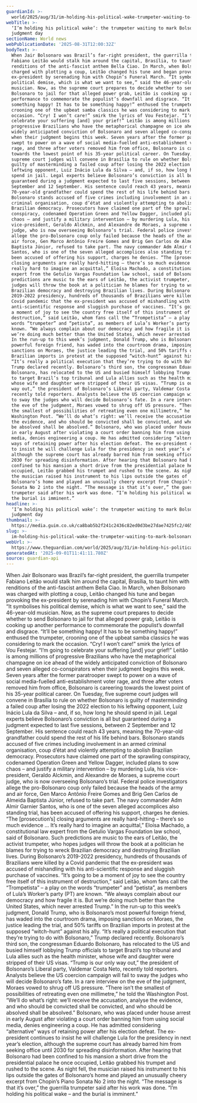```yaml
---
guardianId: >-
  world/2025/aug/31/im-holding-his-political-wake-trumpeter-waiting-to-mark-jair-bolsonaro-judgment-day
webTitle: >-
  ‘I’m holding his political wake’: the trumpeter waiting to mark Bolsonaro’s
  judgment day
sectionName: World news
webPublicationDate: '2025-08-31T12:00:32Z'
bodyText: >-
  When Jair Bolsonaro was Brazil’s far-right president, the guerrilla trumpeter
  Fabiano Leitão would stalk him around the capital, Brasília, to taunt him with
  renditions of the anti-fascist anthem Bella Ciao. In March, when Bolsonaro was
  charged with plotting a coup, Leitão changed his tune and began provoking the
  ex-president by serenading him with Chopin’s Funeral March. “It symbolises his
  political demise, which is what we want to see,” said the 46-year-old
  musician. Now, as the supreme court prepares to decide whether to send
  Bolsonaro to jail for that alleged power grab, Leitão is cooking up another
  performance to commemorate the populist’s downfall and disgrace. “It’ll be
  something happy! It has to be something happy!” enthused the trumpeter,
  crooning one of the upbeat samba classics he was considering to mark the
  occasion. “Cry! I won’t care!” smirk the lyrics of Vou Festejar. “I’m going to
  celebrate your suffering [and] your grief!” Leitão is among millions of
  progressive Brazilians who have the metaphorical champagne on ice ahead of the
  widely anticipated conviction of Bolsonaro and seven alleged co-conspirators
  when their judgment begins this week. Seven years after the former paratrooper
  swept to power on a wave of social media-fuelled anti-establishment voter
  rage, and three after voters removed him from office, Bolsonaro is careering
  towards the lowest point of his 35-year political career. On Tuesday, five
  supreme court judges will convene in Brasília to rule on whether Bolsonaro is
  guilty of masterminding a failed coup after losing the 2022 election to his
  leftwing opponent, Luiz Inácio Lula da Silva – and, if so, how long he should
  spend in jail. Legal experts believe Bolsonaro’s conviction is all but
  guaranteed during a judgment expected to last five sessions, between 2
  September and 12 September. His sentence could reach 43 years, meaning the
  70-year-old grandfather could spend the rest of his life behind bars.
  Bolsonaro stands accused of five crimes including involvement in an armed
  criminal organisation, coup d’état and violently attempting to abolish
  Brazilian democracy. Prosecutors have claimed one part of the sprawling
  conspiracy, codenamed Operation Green and Yellow Dagger, included plans to sow
  chaos – and justify a military intervention – by murdering Lula, his
  vice-president, Geraldo Alckmin, and Alexandre de Moraes, a supreme court
  judge, who is now overseeing Bolsonaro’s trial. Federal police investigators
  allege the pro-Bolsonaro coup only failed because the heads of the army and
  air force, Gen Marco Antônio Freire Gomes and Brig Gen Carlos de Almeida
  Baptista Júnior, refused to take part. The navy commander Adm Almir Garnier
  Santos, who is one of the seven alleged accomplices also standing trial, has
  been accused of offering his support, charges he denies. “The [prosecution’s]
  closing arguments are really hard-hitting – there’s so much evidence … It’s
  really hard to imagine an acquittal,” Eloísa Machado, a constitutional law
  expert from the Getulio Vargas Foundation law school, said of Bolsonaro. Such
  predictions are music to the ears of Leitão, the activist trumpeter, who hopes
  judges will throw the book at a politician he blames for trying to wreck
  Brazilian democracy and destroying Brazilian lives. During Bolsonaro’s
  2019-2022 presidency, hundreds of thousands of Brazilians were killed by a
  Covid pandemic that the ex-president was accused of mishandling with his
  anti-scientific response and sluggish purchase of vaccines. “It’s going to be
  a moment of joy to see the country free itself of this instrument of
  destruction,” said Leitão, whom fans call the “Trompetista” – a play on the
  words “trumpeter” and “petista”, as members of Lula’s Worker’s party (PT) are
  known. “We always complain about our democracy and how fragile it is. But
  we’re doing much better than the United States, which never arrested Trump.”
  In the run-up to this week’s judgment, Donald Trump, who is Bolsonaro’s most
  powerful foreign friend, has waded into the courtroom drama, imposing
  sanctions on Moraes, the justice leading the trial, and 50% tariffs on
  Brazilian imports in protest at the supposed “witch-hunt” against his ally.
  “It’s really a political execution that they’re trying to do with Bolsonaro,”
  Trump declared recently. Bolsonaro’s third son, the congressman Eduardo
  Bolsonaro, has relocated to the US and busied himself lobbying Trump officials
  to target Brazil’s top tribunal and Lula allies such as the health minister,
  whose wife and daughter were stripped of their US visas. “Trump is our only
  way out,” the president of Bolsonaro’s Liberal party, Valdemar Costa Neto,
  recently told reporters. Analysts believe the US coercion campaign will fail
  to sway the judges who will decide Bolsonaro’s fate. In a rare interview on
  the eve of the judgment, Moraes vowed to shrug off US pressure. “There isn’t
  the smallest of possibilities of retreating even one millimetre,” he told the
  Washington Post. “We’ll do what’s right: we’ll receive the accusation, analyse
  the evidence, and who should be convicted shall be convicted, and who should
  be absolved shall be absolved.” Bolsonaro, who was placed under house arrest
  in early August after violating a court order banning him from using social
  media, denies engineering a coup. He has admitted considering “alternative”
  ways of retaining power after his election defeat. The ex-president continues
  to insist he will challenge Lula for the presidency in next year’s election,
  although the supreme court has already barred him from seeking office until
  2030 for spreading disinformation. After hearing that Bolsonaro had been
  confined to his mansion a short drive from the presidential palace he once
  occupied, Leitão grabbed his trumpet and rushed to the scene. As night fell,
  the musician raised his instrument to his lips outside the gates of
  Bolsonaro’s home and played an unusually cheery excerpt from Chopin’s Piano
  Sonata No 2 into the night. “The message is that it’s over,” the guerrilla
  trumpeter said after his work was done. “I’m holding his political wake – and
  the burial is imminent.”
headline: >-
  ‘I’m holding his political wake’: the trumpeter waiting to mark Bolsonaro’s
  judgment day
thumbnail: >-
  https://media.guim.co.uk/ca8bab5b2f241c2436c82ed0d3be27dae7425fc2/465_0_4660_3728/500.jpg
slug: >-
  im-holding-his-political-wake-the-trumpeter-waiting-to-mark-bolsonaros-judgment-day
webUrl: >-
  https://www.theguardian.com/world/2025/aug/31/im-holding-his-political-wake-trumpeter-waiting-to-mark-jair-bolsonaro-judgment-day
generatedAt: '2025-09-01T11:41:11.780Z'
source: guardian-api
---
```

When Jair Bolsonaro was Brazil’s far-right president, the guerrilla trumpeter Fabiano Leitão would stalk him around the capital, Brasília, to taunt him with renditions of the anti-fascist anthem Bella Ciao. In March, when Bolsonaro was charged with plotting a coup, Leitão changed his tune and began provoking the ex-president by serenading him with Chopin’s Funeral March. “It symbolises his political demise, which is what we want to see,” said the 46-year-old musician. Now, as the supreme court prepares to decide whether to send Bolsonaro to jail for that alleged power grab, Leitão is cooking up another performance to commemorate the populist’s downfall and disgrace. “It’ll be something happy! It has to be something happy!” enthused the trumpeter, crooning one of the upbeat samba classics he was considering to mark the occasion. “Cry! I won’t care!” smirk the lyrics of Vou Festejar. “I’m going to celebrate your suffering [and] your grief!” Leitão is among millions of progressive Brazilians who have the metaphorical champagne on ice ahead of the widely anticipated conviction of Bolsonaro and seven alleged co-conspirators when their judgment begins this week. Seven years after the former paratrooper swept to power on a wave of social media-fuelled anti-establishment voter rage, and three after voters removed him from office, Bolsonaro is careering towards the lowest point of his 35-year political career. On Tuesday, five supreme court judges will convene in Brasília to rule on whether Bolsonaro is guilty of masterminding a failed coup after losing the 2022 election to his leftwing opponent, Luiz Inácio Lula da Silva – and, if so, how long he should spend in jail. Legal experts believe Bolsonaro’s conviction is all but guaranteed during a judgment expected to last five sessions, between 2 September and 12 September. His sentence could reach 43 years, meaning the 70-year-old grandfather could spend the rest of his life behind bars. Bolsonaro stands accused of five crimes including involvement in an armed criminal organisation, coup d’état and violently attempting to abolish Brazilian democracy. Prosecutors have claimed one part of the sprawling conspiracy, codenamed Operation Green and Yellow Dagger, included plans to sow chaos – and justify a military intervention – by murdering Lula, his vice-president, Geraldo Alckmin, and Alexandre de Moraes, a supreme court judge, who is now overseeing Bolsonaro’s trial. Federal police investigators allege the pro-Bolsonaro coup only failed because the heads of the army and air force, Gen Marco Antônio Freire Gomes and Brig Gen Carlos de Almeida Baptista Júnior, refused to take part. The navy commander Adm Almir Garnier Santos, who is one of the seven alleged accomplices also standing trial, has been accused of offering his support, charges he denies. “The [prosecution’s] closing arguments are really hard-hitting – there’s so much evidence … It’s really hard to imagine an acquittal,” Eloísa Machado, a constitutional law expert from the Getulio Vargas Foundation law school, said of Bolsonaro. Such predictions are music to the ears of Leitão, the activist trumpeter, who hopes judges will throw the book at a politician he blames for trying to wreck Brazilian democracy and destroying Brazilian lives. During Bolsonaro’s 2019-2022 presidency, hundreds of thousands of Brazilians were killed by a Covid pandemic that the ex-president was accused of mishandling with his anti-scientific response and sluggish purchase of vaccines. “It’s going to be a moment of joy to see the country free itself of this instrument of destruction,” said Leitão, whom fans call the “Trompetista” – a play on the words “trumpeter” and “petista”, as members of Lula’s Worker’s party (PT) are known. “We always complain about our democracy and how fragile it is. But we’re doing much better than the United States, which never arrested Trump.” In the run-up to this week’s judgment, Donald Trump, who is Bolsonaro’s most powerful foreign friend, has waded into the courtroom drama, imposing sanctions on Moraes, the justice leading the trial, and 50% tariffs on Brazilian imports in protest at the supposed “witch-hunt” against his ally. “It’s really a political execution that they’re trying to do with Bolsonaro,” Trump declared recently. Bolsonaro’s third son, the congressman Eduardo Bolsonaro, has relocated to the US and busied himself lobbying Trump officials to target Brazil’s top tribunal and Lula allies such as the health minister, whose wife and daughter were stripped of their US visas. “Trump is our only way out,” the president of Bolsonaro’s Liberal party, Valdemar Costa Neto, recently told reporters. Analysts believe the US coercion campaign will fail to sway the judges who will decide Bolsonaro’s fate. In a rare interview on the eve of the judgment, Moraes vowed to shrug off US pressure. “There isn’t the smallest of possibilities of retreating even one millimetre,” he told the Washington Post. “We’ll do what’s right: we’ll receive the accusation, analyse the evidence, and who should be convicted shall be convicted, and who should be absolved shall be absolved.” Bolsonaro, who was placed under house arrest in early August after violating a court order banning him from using social media, denies engineering a coup. He has admitted considering “alternative” ways of retaining power after his election defeat. The ex-president continues to insist he will challenge Lula for the presidency in next year’s election, although the supreme court has already barred him from seeking office until 2030 for spreading disinformation. After hearing that Bolsonaro had been confined to his mansion a short drive from the presidential palace he once occupied, Leitão grabbed his trumpet and rushed to the scene. As night fell, the musician raised his instrument to his lips outside the gates of Bolsonaro’s home and played an unusually cheery excerpt from Chopin’s Piano Sonata No 2 into the night. “The message is that it’s over,” the guerrilla trumpeter said after his work was done. “I’m holding his political wake – and the burial is imminent.”
